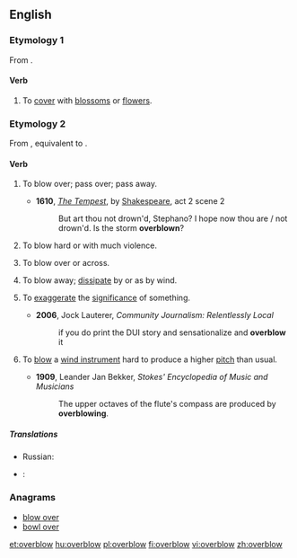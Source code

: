 ==English==

===Etymology 1===
From {{prefix|over|blow|t2=to flower, bloom|lang=en}}.

====Verb====
{{en-verb|overblows|overblowing|overblew|overblown}}

# {{context|transitive|lang=en}} To [[cover]] with [[blossom]]s or [[flower]]s.

===Etymology 2===
From {{etyl|enm|en}} {{term|overblowen|lang=enm}}, equivalent to {{prefix|over|blow|lang=en}}.

====Verb====
{{en-verb|overblows|overblowing|overblew|overblown}}

# {{context|intransitive|obsolete|lang=en}} To blow over; pass over; pass away.
#* '''1610''', ''[[s:The Tempest|The Tempest]]'', by [[w:William Shakespeare|Shakespeare]], act 2 scene 2
#*:But art thou not drown'd, Stephano? I hope now thou are / not drown'd. Is the storm '''overblown'''? 
# {{context|intransitive|lang=en}} To blow hard or with much violence.
# {{context|transitive|lang=en}} To blow over or across.
# {{context|transitive|lang=en}} To blow away; [[dissipate]] by or as by wind.
# {{context|transitive|lang=en}} To [[exaggerate]] the [[significance]] of something.
#* '''2006''', Jock Lauterer, ''Community Journalism: Relentlessly Local''
#*: if you do print the DUI story and sensationalize and '''overblow''' it
# {{context|transitive|music|lang=en}} To [[blow]] a [[wind instrument]] hard to produce a higher [[pitch]] than usual.
#* '''1909''', Leander Jan Bekker, ''Stokes' Encyclopedia of Music and Musicians''
#*: The upper octaves of the flute's compass are produced by '''overblowing'''.

=====Translations=====
{{trans-top|to blow over, pass away}}
* Russian: {{t+|ru|утихнуть|n|tr=utíxnutʼ|sc=Cyrl}}
{{trans-mid}}
{{trans-bottom}}

{{checktrans-top}}
* {{ttbc|cmn}}: {{t|cmn|超吹|sc=Hani}}
{{checktrans-bottom}}

===Anagrams===
* [[blow over#English|blow over]]
* [[bowl over#English|bowl over]]

[[et:overblow]]
[[hu:overblow]]
[[pl:overblow]]
[[fi:overblow]]
[[vi:overblow]]
[[zh:overblow]]